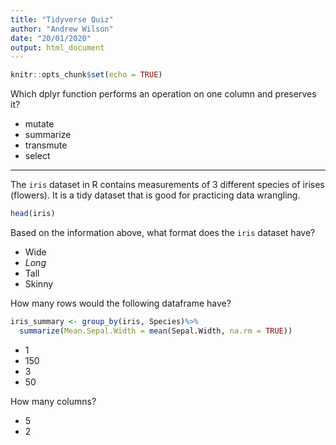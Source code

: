 ```yaml
---
title: "Tidyverse Quiz"
author: "Andrew Wilson"
date: "20/01/2020"
output: html_document
---
```


```r
knitr::opts_chunk$set(echo = TRUE)
```


Which dplyr function performs an operation on one column and preserves it?
  
  * mutate
  * summarize
  * transmute
  * select

---------

The `iris` dataset in R contains measurements of 3 different species of irises (flowers). It is a tidy dataset that is good for practicing data wrangling.

```r
head(iris)
```
Based on the information above, what format does the `iris` dataset have?

  * Wide
  * _Long_
  * Tall
  * Skinny

How many rows would the following dataframe have?

```r
iris_summary <- group_by(iris, Species)%>%
  summarize(Mean.Sepal.Width = mean(Sepal.Width, na.rm = TRUE))
```
  * 1
  * 150
  * 3
  * 50
  
How many columns? 
  
  * 5
  * 2
